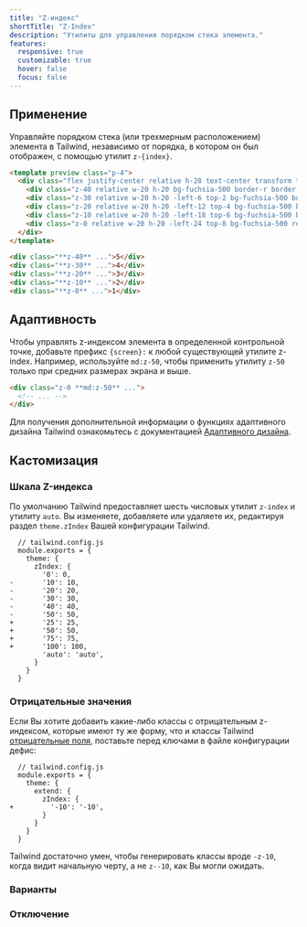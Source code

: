 ```yaml
---
title: "Z-индекс"
shortTitle: "Z-Index"
description: "Утилиты для управления порядком стека элемента."
features:
  responsive: true
  customizable: true
  hover: false
  focus: false
---
```




## Применение

Управляйте порядком стека (или трехмерным расположением) элемента в Tailwind, независимо от порядка, в котором он был отображен, с помощью утилит `z-{index}`.

```html fuchsia
<template preview class="p-4">
  <div class="flex justify-center relative h-28 text-center transform translate-x-12">
    <div class="z-40 relative w-20 h-20 bg-fuchsia-500 border-r border-opacity-50 border-fuchsia-600 rounded-md shadow-md flex justify-center items-center text-white text-2xl font-extrabold">5</div>
    <div class="z-30 relative w-20 h-20 -left-6 top-2 bg-fuchsia-500 border-r border-opacity-50 border-fuchsia-600 rounded-md shadow-md flex justify-center items-center text-white text-2xl font-extrabold">4</div>
    <div class="z-20 relative w-20 h-20 -left-12 top-4 bg-fuchsia-500 border-r border-opacity-50 border-fuchsia-600 rounded-md shadow-md flex justify-center items-center text-white text-2xl font-extrabold">3</div>
    <div class="z-10 relative w-20 h-20 -left-18 top-6 bg-fuchsia-500 border-r border-opacity-50 border-fuchsia-600 rounded-md shadow-md flex justify-center items-center text-white text-2xl font-extrabold">2</div>
    <div class="z-0 relative w-20 h-20 -left-24 top-8 bg-fuchsia-500 rounded-md shadow-md flex justify-center items-center text-white text-2xl font-extrabold">1</div>
  </div>
</template>

<div class="**z-40** ...">5</div>
<div class="**z-30** ...">4</div>
<div class="**z-20** ...">3</div>
<div class="**z-10** ...">2</div>
<div class="**z-0** ...">1</div>
```

## Адаптивность

Чтобы управлять z-индексом элемента в определенной контрольной точке, добавьте префикс `{screen}:` к любой существующей утилите z-index. Например, используйте `md:z-50`, чтобы применить утилиту `z-50` только при средних размерах экрана и выше.

```html
<div class="z-0 **md:z-50** ...">
  <!-- ... -->
</div>
```

Для получения дополнительной информации о функциях адаптивного дизайна Tailwind ознакомьтесь с документацией [Адаптивного дизайна](/docs/responsive-design).

## Кастомизация

### Шкала Z-индекса

По умолчанию Tailwind предоставляет шесть числовых утилит `z-index` и утилиту `auto`. Вы изменяете, добавляете или удаляете их, редактируя раздел `theme.zIndex` Вашей конфигурации Tailwind.

```diff-js
  // tailwind.config.js
  module.exports = {
    theme: {
      zIndex: {
        '0': 0,
-       '10': 10,
-       '20': 20,
-       '30': 30,
-       '40': 40,
-       '50': 50,
+       '25': 25,
+       '50': 50,
+       '75': 75,
+       '100': 100,
        'auto': 'auto',
      }
    }
  }
```

### Отрицательные значения

Если Вы хотите добавить какие-либо классы с отрицательным z-индексом, которые имеют ту же форму, что и классы Tailwind [отрицательные поля](/docs/margin#negative-margins), поставьте перед ключами в файле конфигурации дефис:

```diff-js
  // tailwind.config.js
  module.exports = {
    theme: {
      extend: {
        zIndex: {
+         '-10': '-10',
        }
      }
    }
  }
```

Tailwind достаточно умен, чтобы генерировать классы вроде `-z-10`, когда видит начальную черту, а не `z--10`, как Вы могли ожидать.

### Варианты

<Variants plugin="zIndex" name="z-index" />

### Отключение

<Disabling plugin="zIndex" name="z-index" />
